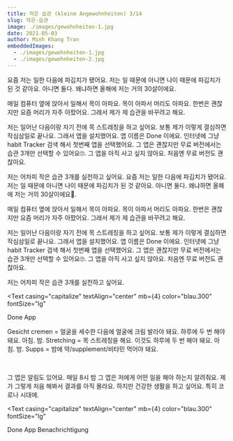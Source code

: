 ```yaml
---
title: 작은 습관 (kleine Angewohnheiten) 3/14
slug: 작은-습관
image: ./images/gewohnheiten-1.jpg
date: 2021-05-03
author: Minh Khang Tran
embeddedImages:
  - ./images/gewohnheiten-1.jpg
  - ./images/gewohnheiten-2.jpg
---
```



요즘 저는 일한 다음에 파김치가 됐어요. 저는 일 때문에 아니면 나이 때문에 파김치가 된 것 같아요. 아니면 둘다. 왜냐하면 올해에 저는 거의 30살이에요.

매일 컴퓨터 옆에 앉아서 일해서 목이 아파요. 목이 아파서 머리도 아파요. 한번은 괜찮지만 요즘 머리가 자주 아팠어요. 그래서 제가 제 습관을 바꾸려고 해요.

저는 일어난 다음이랑 자기 전에 목 스트레칭을 하고 싶어요. 보통 제가 이렇게 결심하면 작심삼일로 끝나요. 그래서 앱을 설치했어요. 앱 이름은 Done 이에요. 인터넷에 그냥 habit Tracker 검색 해서 첫번째 앱을 선택했어요. 그 앱은 괜찮지만 무료 버전에서는 습관 3개만 선택할 수 있어요🙄. 그 앱을 아직 사고 싶지 않아요. 처음엔 무료 버전도 괜찮아요.

저는 어차피 작은 습관 3개를 실천하고 싶어요. 요즘 저는 일한 다음에 파김치가 됐어요. 저는 일 때문에 아니면 나이 때문에 파김치가 된 것 같아요. 아니면 둘다. 왜냐하면 올해에 저는 거의 30살이에요🥲.

매일 컴퓨터 옆에 앉아서 일해서 목이 아파요. 목이 아파서 머리도 아파요. 한번은 괜찮지만 요즘 머리가 자주 아팠어요. 그래서 제가 제 습관을 바꾸려고 해요.

저는 일어난 다음이랑 자기 전에 목 스트레칭을 하고 싶어요. 보통 제가 이렇게 결심하면 작심삼일로 끝나요. 그래서 앱을 설치했어요. 앱 이름은 Done 이에요. 인터넷에 그냥 habit Tracker 검색 해서 첫번째 앱을 선택했어요. 그 앱은 괜찮지만 무료 버전에서는 습관 3개만 선택할 수 있어요🙄. 그 앱을 아직 사고 싶지 않아요. 처음엔 무료 버전도 괜찮아요.

저는 어차피 작은 습관 3개를 실천하고 싶어요.

<GatsbyImage
  image={getImage(props.embeddedImages[0])}
  alt="Done App"
  className="post-img"
/>
<Text
  casing="capitalize"
  textAlign="center"
  mb={4}
  color="blau.300"
  fontSize="lg"
>
  Done App
</Text>

<OrderedList>

<ListItem>
  Gesicht cremen = 얼굴을 세수한 다음에 얼굴에 크림 발라야 돼요. 하루에 두 번
  해야 돼요. 아침. 밤.
</ListItem>
<ListItem>
  Stretching = 목 스트레칭을 해요. 이것도 하루에 두 번 해야 돼요. 아침. 밤.
</ListItem>
<ListItem>Supps = 밤에 약/supplement/비타민 먹어야 돼요.</ListItem>

</OrderedList>

​

그 앱은 알림도 있어요. 매일 8시 밤 그 앱은 저에게 어떤 일을 해야 하는지 알려줘요. 제가 그렇게 처음 해봐서 결과를 아직 몰라요. 하지만 건강한 생활을 하고 싶어요. 특히 코로나 시대에.

<GatsbyImage
  image={getImage(props.embeddedImages[1])}
  alt="Done App Benachrichtigung"
  className="post-img"
/>
<Text
  casing="capitalize"
  textAlign="center"
  mb={4}
  color="blau.300"
  fontSize="lg"
>
  Done App Benachrichtigung
</Text>

